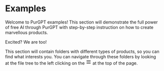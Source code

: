 # Examples

Welcome to PurGPT examples! This section will demonstrate the full power of free AI through PurGPT with step-by-step instruction on how to create marvellous products. 

Excited? We are too!

This section will contain folders with different types of products, so you can find what interests you. You can navigate through these folders by 
<span className="hidden md:inline"> looking at the file tree to the left </span>
<span className="inline-flex items-center md:hidden"> clicking on the <svg fill="none" className="mx-2" width="18" height="18" viewBox="0 0 24 24" stroke="currentColor"><g><path stroke-linecap="round" stroke-linejoin="round" stroke-width="2" d="M4 6h16"></path></g><path stroke-linecap="round" stroke-linejoin="round" stroke-width="2" d="M4 12h16"></path><g><path stroke-linecap="round" stroke-linejoin="round" stroke-width="2" d="M4 18h16"></path></g></svg> at the top of the page.</span>
